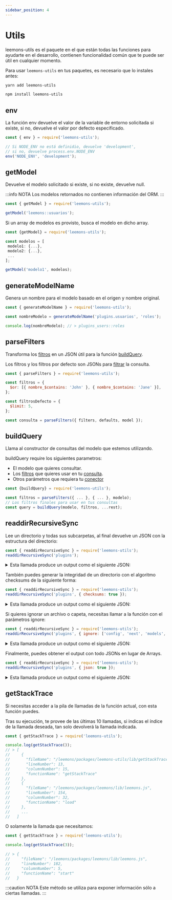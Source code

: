 ```yaml
---
sidebar_position: 4
---
```



# Utils

leemons-utils es el paquete en el que están todas las funciones para ayudarte en el desarrollo, contienen funcionalidad común que te puede ser útil en cualquier momento.

Para usar `leemons-utils` en tus paquetes, es necesario que lo instales antes:

<Tabs>
<TabItem value="yarn" label="yarn" default>

```bash
yarn add leemons-utils
```

</TabItem>
<TabItem value="npm" label="npm">

```bash
npm install leemons-utils
```

</TabItem>
</Tabs>

## env

La función env devuelve el valor de la variable de entorno solicitada si existe, si no, devuelve el valor por defecto especificado.

```js
const { env } = require('leemons-utils');

// Si NODE_ENV no está definidio, devuelve 'development',
// si no, devuelve process.env.NODE_ENV
env('NODE_ENV', 'development');
```

## getModel

Devuelve el modelo solicitado si existe, si no existe, devuelve null.

:::info NOTA
Los modelos retornados no contienen información del ORM.
:::

```js
const { getModel } = require('leemons-utils');

getModel('leemons::usuarios');
```

Si un array de modelos es provisto, busca el modelo en dicho array.

```js
const {getModel} = require('leemons-utils');

const modelos = [
 modelo1: {...},
 modelo2: {...},
 ...
];

getModel('modelo1', modelos);
```

## generateModelName

Genera un nombre para el modelo basado en el origen y nombre original.

```js
const { generateModelName } = require('leemons-utils');

const nombreModelo = generateModelName('plugins.usuarios', 'roles');

console.log(nombreModelo); // > plugins_users::roles
```

## parseFilters

Transforma los [filtros](leemons-database/#filtros) en un JSON útil para la función [buildQuery](#buildquery).

Los filtros y los filtros por defecto son JSONs para [filtrar](leemons-database/#filtros) la consulta.

```js
const { parseFilters } = require('leemons-utils');

const filtros = {
  $or: [{ nombre_$contains: 'John' }, { nombre_$contains: 'Jane' }],
};

const filtrosDefecto = {
  $limit: 5,
};

const consulta = parseFilters({ filters, defaults, model });
```

## buildQuery

Llama al constructor de consultas del modelo que estemos utilizando.

buildQuery require los siguientes parametros:

- El modelo que quieres consultar.
- Los [filtros](leemons-database/#filtros) que quieres usar en tu [consulta](leemons-database/#consultas).
- Otros parámetros que requiera tu [conector](leemons-database/#conectores)

```js
const {buildQuery} = require('leemons-utils');

const filtros = parseFilters({ ... }, { ... }, modelo);
// Los filtros finales para usar en tus consultas
const query = buildQuery(modelo, filtros, ...rest);
```

## readdirRecursiveSync

Lee un directorio y todas sus subcarpetas, al final devuelve un JSON con la estructura del directorio:

```js
const { readdirRecursiveSync } = require('leemons-utils');
readdirRecursiveSync('plugins');
```

<details>
  <summary>Esta llamada produce un output como el siguiente JSON:</summary>

```json
{
  "name": "plugins",
  "type": "directory",
  "path": "",
  "content": [
    {
      "name": "user-admin",
      "type": "directory",
      "path": "user-admin",
      "content": [
        {
          "name": "config",
          "type": "directory",
          "path": "user-admin/config",
          "content": [
            {
              "name": "config.js",
              "path": "user-admin/config/config.js",
              "type": "file"
            }
          ]
        },
        {
          "name": "controllers",
          "type": "directory",
          "path": "user-admin/controllers",
          "content": [
            {
              "name": "posts.js",
              "path": "user-admin/controllers/posts.js",
              "type": "file"
            },
            {
              "name": "routes.js",
              "path": "user-admin/controllers/routes.js",
              "type": "file"
            },
            {
              "name": "users.js",
              "path": "user-admin/controllers/users.js",
              "type": "file"
            }
          ]
        },
        {
          "name": "models",
          "type": "directory",
          "path": "user-admin/models",
          "content": [
            {
              "name": "posts.js",
              "path": "user-admin/models/posts.js",
              "type": "file"
            },
            {
              "name": "users.js",
              "path": "user-admin/models/users.js",
              "type": "file"
            }
          ]
        },
        {
          "name": "next",
          "type": "directory",
          "path": "user-admin/next",
          "content": [
            {
              "name": "pages",
              "type": "directory",
              "path": "user-admin/next/pages",
              "content": [
                {
                  "name": "login.js",
                  "path": "user-admin/next/pages/login.js",
                  "type": "file"
                },
                {
                  "name": "register.js",
                  "path": "user-admin/next/pages/register.js",
                  "type": "file"
                }
              ]
            }
          ]
        }
      ]
    }
  ]
}
```

</details>

También puedes generar la integridad de un directorio con el algoritmo checksums de la siguiente forma:

```js
const { readdirRecursiveSync } = require('leemons-utils');
readdirRecursiveSync('plugins', { checksums: true });
```

<details>
  <summary>Esta llamada produce un output como el siguiente JSON:</summary>

```json
{
  "name": "plugins",
  "type": "directory",
  "path": "",
  "content": [
    {
      "name": "user-admin",
      "type": "directory",
      "path": "user-admin",
      "content": [
        {
          "name": "config",
          "type": "directory",
          "path": "user-admin/config",
          "content": [
            {
              "name": "config.js",
              "path": "user-admin/config/config.js",
              "type": "file",
              "checksum": "af2d854eb189e9f51836ae1a12c260b4"
            }
          ],
          "checksum": "4760ab8606783caef4c3e58d936097dd"
        },
        {
          "name": "controllers",
          "type": "directory",
          "path": "user-admin/controllers",
          "content": [
            {
              "name": "posts.js",
              "path": "user-admin/controllers/posts.js",
              "type": "file",
              "checksum": "d7d3c1fa7f1c9c0fec246ae96cc58381"
            },
            {
              "name": "routes.js",
              "path": "user-admin/controllers/routes.js",
              "type": "file",
              "checksum": "cb66af956dfcd169d4aaca4225ccf4be"
            },
            {
              "name": "users.js",
              "path": "user-admin/controllers/users.js",
              "type": "file",
              "checksum": "3d82dfff5f688648aa2a86433b87489d"
            }
          ],
          "checksum": "e2149e209f845c0c97a26a2314390c38"
        },
        {
          "name": "models",
          "type": "directory",
          "path": "user-admin/models",
          "content": [
            {
              "name": "posts.js",
              "path": "user-admin/models/posts.js",
              "type": "file",
              "checksum": "388d3df6e2d65280ba24f2172acb46f4"
            },
            {
              "name": "users.js",
              "path": "user-admin/models/users.js",
              "type": "file",
              "checksum": "b6878d605208324f2ad9e09a836b36e5"
            }
          ],
          "checksum": "bc802a1b666fca93d2f0a896e3581b76"
        },
        {
          "name": "next",
          "type": "directory",
          "path": "user-admin/next",
          "content": [
            {
              "name": "pages",
              "type": "directory",
              "path": "user-admin/next/pages",
              "content": [
                {
                  "name": "login.js",
                  "path": "user-admin/next/pages/login.js",
                  "type": "file",
                  "checksum": "c67ce04cbef16144dc5414ca60f086fb"
                },
                {
                  "name": "register.js",
                  "path": "user-admin/next/pages/register.js",
                  "type": "file",
                  "checksum": "ebcd2ebd8792719b02cc75a90de6fd59"
                }
              ],
              "checksum": "7b61e9b346c733147261fde09f987849"
            }
          ],
          "checksum": "4183d53dcbcea6219f46f78583d69f3c"
        }
      ],
      "checksum": "144424ced9d8f36104427384974bee52"
    }
  ],
  "checksum": "f78ad87301ce507b255e8fb98c3ab7ca"
}
```

</details>

Si quieres ignorar un archivo o capeta, necesitas llamar a la función con el parámetros ignore:

```js
const { readdirRecursiveSync } = require('leemons-utils');
readdirRecursiveSync('plugins', { ignore: ['config', 'next', 'models', 'posts.js'] });
```

<details>
  <summary>Esta llamada produce un output como el siguiente JSON:</summary>

```json
{
  "name": "plugins",
  "type": "directory",
  "path": "",
  "content": [
    {
      "name": "user-admin",
      "type": "directory",
      "path": "user-admin",
      "content": [
        {
          "name": "controllers",
          "type": "directory",
          "path": "user-admin/controllers",
          "content": [
            {
              "name": "routes.js",
              "path": "user-admin/controllers/routes.js",
              "type": "file"
            },
            {
              "name": "users.js",
              "path": "user-admin/controllers/users.js",
              "type": "file"
            }
          ]
        }
      ]
    }
  ]
}
```

</details>

Finalmente, puedes obtener el output con todo JSONs en lugar de Arrays.

```js
const { readdirRecursiveSync } = require('leemons-utils');
readdirRecursiveSync('plugins', { json: true });
```

<details>
  <summary>Esta llamada produce un output como el siguiente JSON:</summary>

```json
{
  "name": "plugins",
  "type": "directory",
  "path": "",
  "content": {
    "user-admin": {
      "name": "user-admin",
      "type": "directory",
      "path": "user-admin",
      "content": {
        "config": {
          "name": "config",
          "type": "directory",
          "path": "user-admin/config",
          "content": {
            "config.js": {
              "name": "config.js",
              "path": "user-admin/config/config.js",
              "type": "file"
            }
          }
        },
        "controllers": {
          "name": "controllers",
          "type": "directory",
          "path": "user-admin/controllers",
          "content": {
            "posts.js": {
              "name": "posts.js",
              "path": "user-admin/controllers/posts.js",
              "type": "file"
            },
            "routes.js": {
              "name": "routes.js",
              "path": "user-admin/controllers/routes.js",
              "type": "file"
            },
            "users.js": {
              "name": "users.js",
              "path": "user-admin/controllers/users.js",
              "type": "file"
            }
          }
        },
        "models": {
          "name": "models",
          "type": "directory",
          "path": "user-admin/models",
          "content": {
            "posts.js": {
              "name": "posts.js",
              "path": "user-admin/models/posts.js",
              "type": "file"
            },
            "users.js": {
              "name": "users.js",
              "path": "user-admin/models/users.js",
              "type": "file"
            }
          }
        },
        "next": {
          "name": "next",
          "type": "directory",
          "path": "user-admin/next",
          "content": {
            "pages": {
              "name": "pages",
              "type": "directory",
              "path": "user-admin/next/pages",
              "content": {
                "login.js": {
                  "name": "login.js",
                  "path": "user-admin/next/pages/login.js",
                  "type": "file"
                },
                "register.js": {
                  "name": "register.js",
                  "path": "user-admin/next/pages/register.js",
                  "type": "file"
                }
              }
            }
          }
        }
      }
    }
  }
}
```

</details>

## getStackTrace

Si necesitas acceder a la pila de llamadas de la función actual, con esta función puedes.

Tras su ejecución, te provee de las últimas 10 llamadas, si indicas el índice de la llamada deseada, tan solo devolverá la llamada indicada.

```js
const { getStackTrace } = require('leemons-utils');

console.log(getStackTrace());
// > [
//     {
//       "fileName": "/leemons/packages/leemons-utils/lib/getStackTrace.js",
//       "lineNumber": 13,
//       "columnNumber": 15,
//       "functionName": "getStackTrace"
//     },
//     {
//       "fileName": "/leemons/packages/leemons/lib/leemons.js",
//       "lineNumber": 154,
//       "columnNumber": 32,
//       "functionName": "load"
//     },
//     ...
//   ]
```

O solamente la llamada que necesitamos:

```js
const { getStackTrace } = require('leemons-utils');

console.log(getStackTrace(3));

// > {
//     "fileName": "/leemons/packages/leemons/lib/leemons.js",
//     "lineNumber": 182,
//     "columnNumber": 5,
//     "functionName": "start"
//   }
```

:::caution NOTA
Este método se utiliza para exponer información sólo a ciertas llamadas.
:::
